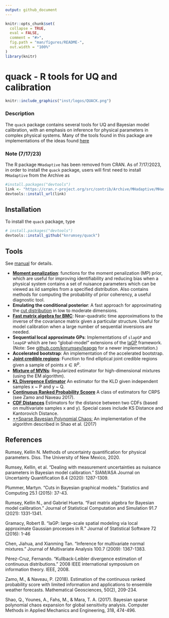 ```yaml
---
output: github_document
---
```


<!-- README.md is generated from README.Rmd. Please edit that file -->

```r
knitr::opts_chunk$set(
  collapse = TRUE,
  eval = FALSE,
  comment = "#>",
  fig.path = "man/figures/README-",
  out.width = "100%"
)
library(knitr)
```


# quack - R tools for UQ and calibration

```r
knitr::include_graphics("inst/logos/QUACK.png")
```


### Description 

The `quack` package contains several tools for UQ and Bayesian model calibration, with an emphasis on inference for physical parameters in complex physical systems. Many of the tools found in this package are implementations of the ideas found [here](https://digitalrepository.unm.edu/cgi/viewcontent.cgi?article=1165&=&context=math_etds&=&sei-redir=1&referer=https%253A%252F%252Fscholar.google.com%252Fscholar%253Fhl%253Den%2526as_sdt%253D0%25252C32%2526q%253DKellin%252BRumsey%252Bphysical%252Bparameters%2526btnG%253D#search=%22Kellin%20Rumsey%20physical%20parameters%22)

### Note (7/17/23)
The R package `MHadaptive` has been removed from CRAN. As of 7/17/2023, in order to install the `quack` package, users will first need to install `MHadaptive` from the Archive as 

```R
#install.packages("devtools")
link <- "https://cran.r-project.org/src/contrib/Archive/MHadaptive/MHadaptive_1.1-8.tar.gz"
devtools::install_url(link)
```

## Installation

To install the `quack` package, type

```R
# install.packages("devtools")
devtools::install_github("knrumsey/quack")
```

## Tools

See [manual](https://github.com/knrumsey/quack/blob/master/quack_0.0.0.9000.pdf) for details. 

  - [**Moment penalization**](https://epubs.siam.org/doi/pdf/10.1137/19M1283707?casa_token=javZzkQnG4oAAAAA:NqF-i_Wpuz5I8j0IHYK-j-q4QzoJr04ohxO1PBMHLwKE640bTAD1MsalHKtFBu1-VTsuu4sR): functions for the moment penalization (MP) prior, which are useful for improving identifiability and reducing bias when a physical system contains a set of nuisance parameters which can be viewed as iid samples from a specified distribution. Also contains methods for computing the probability of prior coherency, a useful diagnostic tool. 
  - **Emulating the conditional posterior**: A fast approach for approximating the [cut distribution](https://idp.springer.com/authorize/casa?redirect_uri=https://link.springer.com/article/10.1007/s11222-014-9503-z&casa_token=K78vRWO3qrQAAAAA:12SChC4sxODP5fp0NYdGSQ-1YybCxPndiT6JZb_NXdKtVlf3-eRa87JvfULTvZs1D30yMOJkWZfOpdQ) in low to moderate dimensions. 
  - [**Fast matrix algebra for BMC**](https://www.tandfonline.com/doi/pdf/10.1080/00949655.2020.1850729?casa_token=aa1qKL4wpeoAAAAA:R5KvrccY4aWIDYLi5OqQKYHCfV5JMK-nEKytBwjmAqwSgW8miqZMlfqs9yStkQDXqtW3PHg74j4): Near-quadratic time approximations to the inverse of the covariance matrix given a particular structure. Useful for model calibration when a large number of sequential inversions are needed. 
  - **Sequential local approximate GPs**: Implementations of `slapGP` and `leapGP` which are two "global-model" extensions of the [laGP](https://www.jstatsoft.org/index.php/jss/article/view/v072i01/1030) framework. (Note: See [github.com/knrumsey/leapgp](https://www.github.com/knrumsey/leapgp) for a newer implementation.)
  - **Accelerated bootstrap**: An implementation of the accelerated bootstrap.
  - [**Joint credible regions**](https://stats.stackexchange.com/questions/361350/joint-credible-regions-from-mcmc-draws): Function to find elliptical joint credible regions given a sample of points $x \in \mathbb R^p$.
  - [**Mixture of MVNs**](https://www.sciencedirect.com/science/article/pii/S0047259X08002728): Regularized estimator for high-dimensional mixtures (using the EM algorithm). 
  - [**KL Divergence Estimator**](https://ieeexplore.ieee.org/abstract/document/4595271) An estimator for the KLD given independent samples x ~ P and y ~ Q. 
  - [**Continuous Ranked Probability Scoore**](https://link.springer.com/article/10.1007/s11004-017-9709-7) A class of estimators for CRPS (see Zamo and Naveau 2017).
  - [**CDF Distances**](https://methods.stat.kit.edu/download/doc_secure1/3_StochModels.pdf) Estimators for the distance between two CDFs (based on multivariate samples x and y). Special cases include KS Distance and Kantorovich Distance. 
  - [**Sparse Bayesian Polynomial Chaos:](https://hal.science/hal-01476649/document) An implementation of the algorithm described in Shao et al. (2017)
  
## References

Rumsey, Kellin N. Methods of uncertainty quantification for physical parameters. Diss. The University of New Mexico, 2020.

Rumsey, Kellin, et al. "Dealing with measurement uncertainties as nuisance parameters in Bayesian model calibration." SIAM/ASA Journal on Uncertainty Quantification 8.4 (2020): 1287-1309.

Plummer, Martyn. "Cuts in Bayesian graphical models." Statistics and Computing 25.1 (2015): 37-43.

Rumsey, Kellin N., and Gabriel Huerta. "Fast matrix algebra for Bayesian model calibration." Journal of Statistical Computation and Simulation 91.7 (2021): 1331-1341.

Gramacy, Robert B. "laGP: large-scale spatial modeling via local approximate Gaussian processes in R." Journal of Statistical Software 72 (2016): 1-46

Chen, Jiahua, and Xianming Tan. "Inference for multivariate normal mixtures." Journal of Multivariate Analysis 100.7 (2009): 1367-1383.

Pérez-Cruz, Fernando. "Kullback-Leibler divergence estimation of continuous distributions." 2008 IEEE international symposium on information theory. IEEE, 2008.

Zamo, M., & Naveau, P. (2018). Estimation of the continuous ranked probability score with limited information and applications to ensemble weather forecasts. Mathematical Geosciences, 50(2), 209-234.

Shao, Q., Younes, A., Fahs, M., & Mara, T. A. (2017). Bayesian sparse polynomial chaos expansion for global sensitivity analysis. Computer Methods in Applied Mechanics and Engineering, 318, 474-496.
  
  

